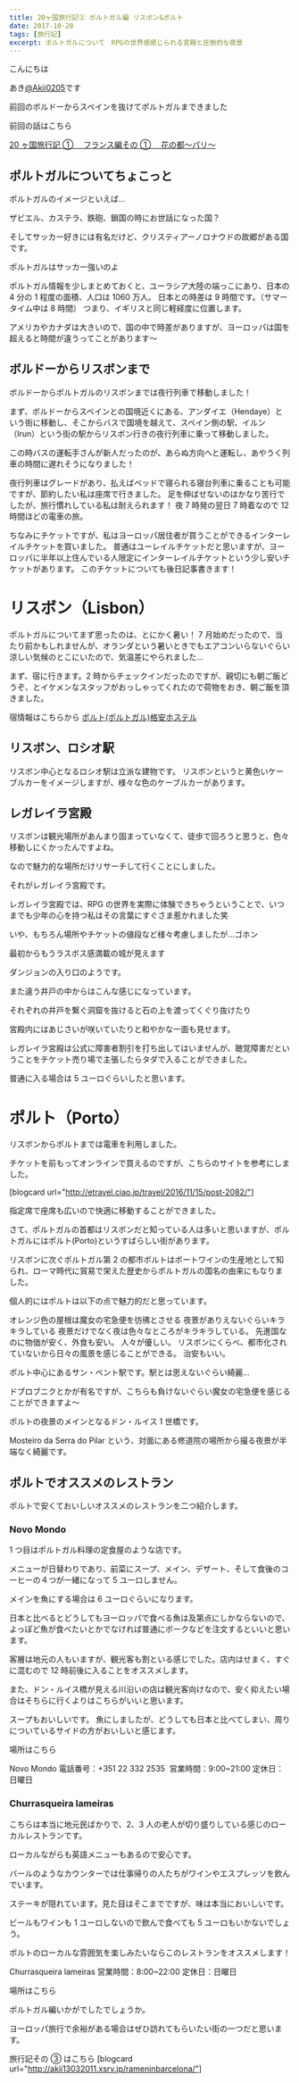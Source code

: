 ```yaml
---
title: 20ヶ国旅行記② ポルトガル編 リスボン&ポルト
date: 2017-10-28
tags: [旅行記]
excerpt: ポルトガルについて　RPGの世界感感じられる宮殿と圧倒的な夜景
---
```


こんにちは

あき[@Akii0205](https://twitter.com/Akii0205)です

前回のボルドーからスペインを抜けてポルトガルまできました

前回の話はこちら

[20 ヶ国旅行記 ① 　フランス編その ① 　花の都〜パリ〜](https://aki25.com/2017/europe20_no1_parisEtBordeaux/)

## ポルトガルについてちょこっと

ポルトガルのイメージといえば…

ザビエル、カステラ、鉄砲、鎖国の時にお世話になった国？

そしてサッカー好きには有名だけど、クリスティアーノロナウドの故郷がある国です。

ポルトガルはサッカー強いのよ

ポルトガル情報を少しまとめておくと、ユーラシア大陸の端っこにあり、日本の 4 分の 1 程度の面積、人口は 1060 万人。
日本との時差は 9 時間です。（サマータイム中は 8 時間）
つまり、イギリスと同じ軽経度に位置します。

アメリカやカナダは大きいので、国の中で時差がありますが、ヨーロッパは国を超えると時間が違うってことがあります〜

## ボルドーからリスボンまで

ボルドーからポルトガルのリスボンまでは夜行列車で移動しました！

まず、ボルドーからスペインとの国境近くにある、アンダイエ（Hendaye）という街に移動し、そこからバスで国境を越えて、スペイン側の駅、イルン（Irun）という街の駅からリスボン行きの夜行列車に乗って移動しました。

この時バスの運転手さんが新人だったのが、あらぬ方向へと運転し、あやうく列車の時間に遅れそうになりました！

夜行列車はグレードがあり、払えばベッドで寝られる寝台列車に乗ることも可能ですが、節約したい私は座席で行きました。
足を伸ばせないのはかなり苦行でしたが、旅行慣れしている私は耐えられます！
夜 7 時発の翌日 7 時着なので 12 時間ほどの電車の旅。

ちなみにチケットですが、私はヨーロッパ居住者が買うことができるインターレイルチケットを買いました。
普通はユーレイルチケットだと思いますが、ヨーロッパに半年以上住んでいる人限定にインターレイルチケットという少し安いチケットがあります。
このチケットについても後日記事書きます！

# リスボン（Lisbon）

ポルトガルについてまず思ったのは、とにかく暑い！
7 月始めだったので、当たり前かもしれませんが、オランダという暑いときでもエアコンいらないぐらい涼しい気候のとこにいたので、気温差にやられました…

まず、宿に行きます。2 時からチェックインだったのですが、親切にも朝ご飯どうぞ、とイケメンなスタッフがおっしゃってくれたので荷物をおき、朝ご飯を頂きました。

宿情報はこちらから
[ポルト(ポルトガル)格安ホステル](https://aki25.com/2017/cheapHostelMatome/#リスボンポルトガル-綺麗なホステル)

## リスボン、ロシオ駅

リスボン中心となるロシオ駅は立派な建物です。
リスボンというと黄色いケーブルカーをイメージしますが、様々な色のケーブルカーがあります。

## レガレイラ宮殿

リスボンは観光場所があんまり固まっていなくて、徒歩で回ろうと思うと、色々移動しにくかったんですよね。

なので魅力的な場所だけリサーチして行くことにしました。

それがレガレイラ宮殿です。

レガレイラ宮殿では、RPG の世界を実際に体験できちゃうということで、いつまでも少年の心を持つ私はその言葉にすぐさま惹かれました笑

いや、もちろん場所やチケットの値段など様々考慮しましたが…ゴホン

最初からもうラスボス感満載の城が見えます

ダンジョンの入り口のようです。

また違う井戸の中からはこんな感じになっています。

それぞれの井戸を繋ぐ洞窟を抜けると石の上を渡ってくぐり抜けたり

宮殿内にはあじさいが咲いていたりと和やかな一面も見せます。

レガレイラ宮殿は公式に障害者割引を打ち出してはいませんが、聴覚障害だということをチケット売り場で主張したらタダで入ることができました。

普通に入る場合は 5 ユーロぐらいしたと思います。

# ポルト（Porto）

リスボンからポルトまでは電車を利用しました。

チケットを前もってオンラインで買えるのですが、こちらのサイトを参考にしました。

[blogcard url="http://etravel.ciao.jp/travel/2016/11/15/post-2082/"]

指定席で座席も広いので快適に移動することができました。

さて、ポルトガルの首都はリスボンだと知っている人は多いと思いますが、ポルトガルにはポルト(Porto)というすばらしい街があります。

リスボンに次ぐポルトガル第 2 の都市ポルトはポートワインの生産地として知られ、ローマ時代に貿易で栄えた歴史からポルトガルの国名の由来にもなりました。

個人的にはポルトは以下の点で魅力的だと思っています。

オレンジ色の屋根は魔女の宅急便を彷彿とさせる
夜景がありえないぐらいキラキラしている
夜景だけでなく夜は色々なところがキラキラしている。
先進国なのに物価が安く、外食も安い。
人々が優しい。
リスボンにくらべ、都市化されていないから日々の風景を感じることができる。
治安もいい。

ポルト中心にあるサン・ベント駅です。駅とは思えないぐらい綺麗…

ドブロブニクとかが有名ですが、こちらも負けないぐらい魔女の宅急便を感じることができますよ〜

ポルトの夜景のメインとなるドン・ルイス 1 世橋です。

Mosteiro da Serra do Pilar という、対面にある修道院の場所から撮る夜景が半端なく綺麗です。

## ポルトでオススメのレストラン

ポルトで安くておいしいオススメのレストランを二つ紹介します。

### Novo Mondo

1 つ目はポルトガル料理の定食屋のような店です。

メニューが日替わりであり、前菜にスープ、メイン、デザート、そして食後のコーヒーの４つが一緒になって 5 ユーロしません。

メインを魚にする場合は 6 ユーロぐらいになります。

日本と比べるとどうしてもヨーロッパで食べる魚は及第点にしかならないので、よっぽど魚が食べたいとかでなければ普通にポークなどを注文するといいと思います。

客層は地元の人もいますが、観光客も割といる感じでした。店内はせまく、すぐに混むので 12 時前後に入ることをオススメします。

また、ドン・ルイス橋が見える川沿いの店は観光客向けなので、安く抑えたい場合はそちらに行くよりはこちらがいいと思います。

スープもおいしいです。
魚にしましたが、どうしても日本と比べてしまい、周りについているサイドの方がおいしいと感じます。

場所はこちら

Novo Mondo
電話番号：+351 22 332 2535 
営業時間：9:00~21:00
定休日：日曜日

### Churrasqueira lameiras

こちらは本当に地元民ばかりで、2、3 人の老人が切り盛りしている感じのローカルレストランです。

ローカルながらも英語メニューもあるので安心です。

バールのようなカウンターでは仕事帰りの人たちがワインやエスプレッソを飲んでいます。

ステーキが隠れています。見た目はそこまでですが、味は本当においしいです。

ビールもワインも 1 ユーロしないので飲んで食べても 5 ユーロもいかないでしょう。

ポルトのローカルな雰囲気を楽しみたいならこのレストランをオススメします！

Churrasqueira lameiras
営業時間：8:00~22:00
定休日：日曜日

場所はこちら

ポルトガル編いかがでしたでしょうか。

ヨーロッパ旅行で余裕がある場合はぜひ訪れてもらいたい街の一つだと思います。

旅行記その ③ はこちら
[blogcard url="http://akii13032011.xsrv.jp/rameninbarcelona/"]
